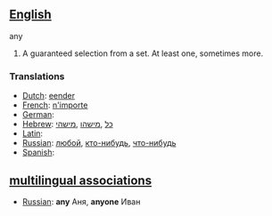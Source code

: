 ==[[English]]==
any 
#A guaranteed selection from a set.  At least one, sometimes more.

===Translations===
*[[Dutch]]: [[eender]]
*[[French]]: [[n'importe]]
*[[German]]: [[]]
*[[Hebrew]]: [[כל]] ,[[מישהו]] ,[[מישהי]]
*[[Latin]]: [[]]
*[[Russian]]: [[любой]], [[кто-нибудь]], [[что-нибудь]]
*[[Spanish]]: [[]]

==[[multilingual associations]]==
*[[Russian]]: '''any''' Аня, '''anyone''' Иван